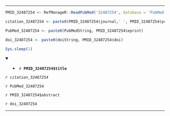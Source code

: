 

---

```r

PMID_32487254 <- RefManageR::ReadPubMed('32487254', database = 'PubMed')

citation_32487254 <- paste0(PMID_32487254$journal,' ', PMID_32487254$year, ' ', PMID_32487254$month,';', PMID_32487254$volume,'(', PMID_32487254$number,'):', PMID_32487254$pages)

PubMed_32487254 <- paste0(PubMedString, PMID_32487254$eprint)

doi_32487254 <- paste0(doiString, PMID_32487254$doi)

Sys.sleep(1)

```

<details open> <summary>
- **`r PMID_32487254$title`**
</summary> 

*`r citation_32487254`*

`r PubMed_32487254`

`r PMID_32487254$abstract`

`r doi_32487254`

</details>

---


